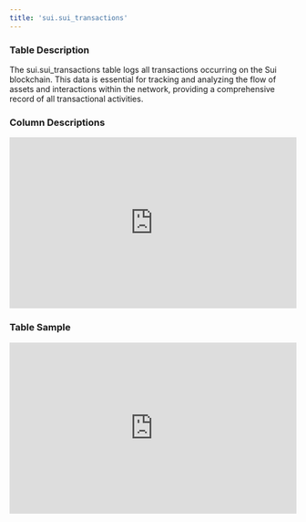 ```yaml
---
title: 'sui.sui_transactions'
---
```


### Table Description
The sui.sui_transactions table logs all transactions occurring on the Sui blockchain. This data is essential for tracking and analyzing the flow of assets and interactions within the network, providing a comprehensive record of all transactional activities.
### Column Descriptions

<div>
    <iframe
        src="http://127.0.0.1:3000/columns/sui.sui_transactions"
        width="100%"
        height="300px"
        frameBorder="0"
        scrolling="no"
    ></iframe>
</div>

### Table Sample

<div>
    <iframe
        src="http://127.0.0.1:3000/data/sui.sui_transactions"
        width="100%"
        height="300px"
        frameBorder="0"
        scrolling="no"
    ></iframe>
</div>